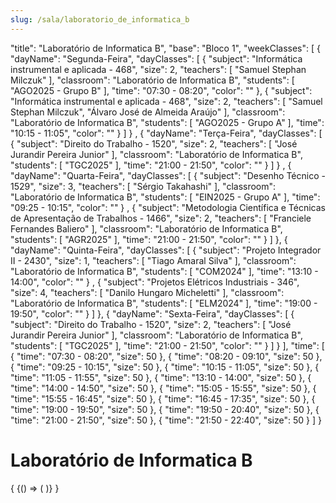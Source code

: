 ```yaml
---
slug: /sala/laboratorio_de_informatica_b
---
```


  "title": "Laboratório de Informatica B",
  "base": "Bloco 1",
  "weekClasses": [
    {
      "dayName": "Segunda-Feira",
      "dayClasses": [
        {
          "subject": "Informática instrumental e aplicada - 468",
          "size": 2,
          "teachers": [
            "Samuel Stephan Milczuk"
          ],
          "classroom": "Laboratório de Informatica B",
          "students": [
            "AGO2025 - Grupo B"
          ],
          "time": "07:30 - 08:20",
          "color": ""
        },
        {
          "subject": "Informática instrumental e aplicada - 468",
          "size": 2,
          "teachers": [
            "Samuel Stephan Milczuk",
            "Álvaro José de Almeida Araújo"
          ],
          "classroom": "Laboratório de Informatica B",
          "students": [
            "AGO2025 - Grupo A"
          ],
          "time": "10:15 - 11:05",
          "color": ""
        }
      ]
    }
    ,
    {
      "dayName": "Terça-Feira",
      "dayClasses": [
        {
          "subject": "Direito do Trabalho - 1520",
          "size": 2,
          "teachers": [
            "José Jurandir Pereira Junior"
          ],
          "classroom": "Laboratório de Informatica B",
          "students": [
            "TGC2025"
          ],
          "time": "21:00 - 21:50",
          "color": ""
        }
      ]
    }
    ,
    {
      "dayName": "Quarta-Feira",
      "dayClasses": [
        {
          "subject": "Desenho Técnico - 1529",
          "size": 3,
          "teachers": [
            "Sérgio Takahashi"
          ],
          "classroom": "Laboratório de Informatica B",
          "students": [
            "EIN2025 - Grupo A"
          ],
          "time": "09:25 - 10:15",
          "color": ""
        }
        ,
        {
          "subject": "Metodologia Científica e Técnicas de Apresentação de Trabalhos - 1466",
          "size": 2,
          "teachers": [
            "Franciele Fernandes Baliero"
          ],
          "classroom": "Laboratório de Informatica B",
          "students": [
            "AGR2025"
          ],
          "time": "21:00 - 21:50",
          "color": ""
        }
      ]
    },
    {
      "dayName": "Quinta-Feira",
      "dayClasses": [
        {
          "subject": "Projeto Integrador II - 2430",
          "size": 1,
          "teachers": [
            "Tiago Amaral Silva"
          ],
          "classroom": "Laboratório de Informatica B",
          "students": [
            "COM2024"
          ],
          "time": "13:10 - 14:00",
          "color": ""
        }
        ,
        {
          "subject": "Projetos Elétricos Industriais - 346",
          "size": 4,
          "teachers": [
            "Danilo Hungaro Micheletti"
          ],
          "classroom": "Laboratório de Informatica B",
          "students": [
            "ELM2024"
          ],
          "time": "19:00 - 19:50",
          "color": ""
        }
      ]
    },
    {
      "dayName": "Sexta-Feira",
      "dayClasses": [
        {
          "subject": "Direito do Trabalho - 1520",
          "size": 2,
          "teachers": [
            "José Jurandir Pereira Junior"
          ],
          "classroom": "Laboratório de Informatica B",
          "students": [
            "TGC2025"
          ],
          "time": "21:00 - 21:50",
          "color": ""
        }
      ]
    }
  ],
  "time": [
    {
      "time": "07:30 - 08:20",
      "size": 50
    },
    {
      "time": "08:20 - 09:10",
      "size": 50
    },
    {
      "time": "09:25 - 10:15",
      "size": 50
    },
    {
      "time": "10:15 - 11:05",
      "size": 50
    },
    {
      "time": "11:05 - 11:55",
      "size": 50
    },
    {
      "time": "13:10 - 14:00",
      "size": 50
    },
    {
      "time": "14:00 - 14:50",
      "size": 50
    },
    {
      "time": "15:05 - 15:55",
      "size": 50
    },
    {
      "time": "15:55 - 16:45",
      "size": 50
    },
    {
      "time": "16:45 - 17:35",
      "size": 50
    },
    {
      "time": "19:00 - 19:50",
      "size": 50
    },
    {
      "time": "19:50 - 20:40",
      "size": 50
    },
    {
      "time": "21:00 - 21:50",
      "size": 50
    },
    {
      "time": "21:50 - 22:40",
      "size": 50
    }
  ]
}

# Laboratório de Informatica B

<div>
  {
    <BrowserOnly>
      {() => (
        <Grid
          title={data.title}
          weekClasses={data.weekClasses}
          time={data.time}
        />
      )}
    </BrowserOnly>
  }
</div>
